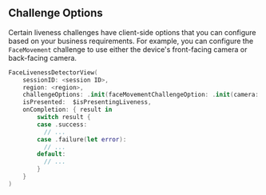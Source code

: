 ## Challenge Options

Certain liveness challenges have client-side options that you can configure based on your business requirements. For example, you can configure the `FaceMovement` challenge to use either the device's front-facing camera or back-facing camera.

```swift
FaceLivenessDetectorView(
    sessionID: <session ID>,
    region: <region>,
    challengeOptions: .init(faceMovementChallengeOption: .init(camera: .back)),
    isPresented:  $isPresentingLiveness,
    onCompletion: { result in
        switch result {
        case .success:
          // ...
        case .failure(let error):
          // ...
        default:
          // ...
        }
    }
)
```
